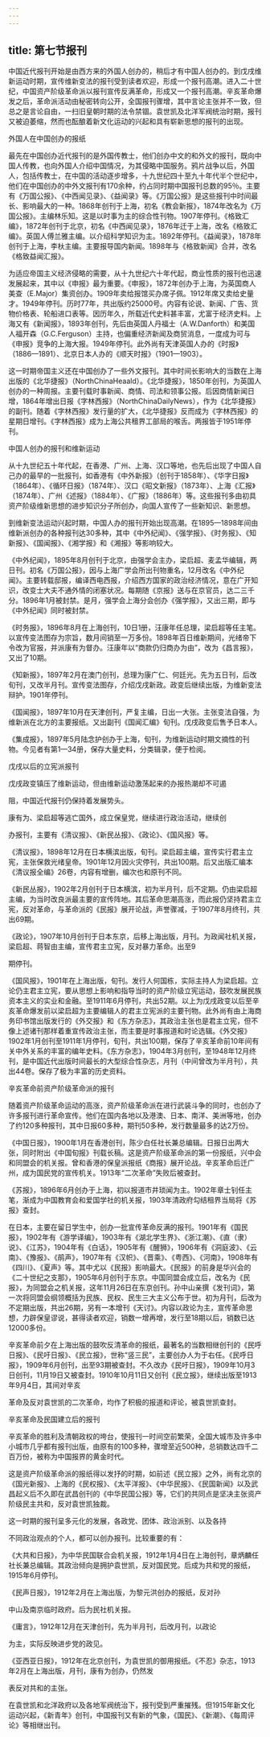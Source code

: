 ```yaml
---
---
---
```

title: 第七节报刊
---



中国近代报刊开始是由西方来的外国人创办的，稍后才有中国人创办的。到戊戌维新运动时期，宣传维新变法的报刊受到读者欢迎，形成一个报刊高潮。进入二十世纪，中国资产阶级革命派以报刊宣传反满革命，形成又一个报刊高潮。辛亥革命爆发之后，革命派活动由秘密转向公开，全国报刊骤增，其中言论主张并不一致，但总之是言论自由，一扫旧皇朝时期的法令禁锢。袁世凯及北洋军阀统治时期，报刊又被迫萎缩，然而也酝酿着新文化运动的兴起和具有崭新思想的报刊的出现。

外国人在中国创办的报纸

最先在中国创办近代报刊的是外国传教士，他们创办中文的和外文的报刊，既向中国人传教，也向外国人介绍中国情况，为其侵略中国服务。鸦片战争以后，外国人，包括传教士，在中国的活动逐步增多，十九世纪四十至九十年代半个世纪中，他们在中国创办的中外文报刊有170余种，约占同时期中国报刊总数的95％。主要有《万国公报》、《中西闻见录》、《益闻录》等。《万国公报》是这些报刊中时间最长、影响最大的一种。1868年创刊于上海，初名《教会新报》，1874年改名为《万国公报》。主编林乐知。这是以时事为主的综合性刊物。1907年停刊。《格致汇编》，1872年创刊于北京，初名《中西闻见录》，1876年迁于上海，改名《格致汇编》。英国人傅兰雅主编。以介绍科学知识为主。1892年停刊。《益闻录》，1878年创刊于上海，李杕主编。主要报导国内新闻。1898年与《格致新闻》合并，改名《格致益闻汇报》。

为适应帝国主义经济侵略的需要，从十九世纪六十年代起，商业性质的报刊也迅速发展起来，其中以《申报》最为重要。《申报》，1872年创办于上海，为英国商人美查（E.Major）集资创办。1909年卖给报馆买办席子佩。1912年席又卖给史量才。1949年停刊。历时77年，共出版约25000号。内容有论说、新闻、广告、货物价格表、轮船进口表等。因历年久，所载近代史料甚丰富，尤富于经济史料。上海又有《新闻报》，1893年创刊，先后由英国人丹福士（A.W.Danforth）和美国人福开森（G.C.Ferguson）主持，也偏重经济新闻及商贸消息，一度成为可与《申报》竞争的上海大报。1949年停刊。此外尚有天津英国人办的《时报》（1886—1891）、北京日本人办的《顺天时报》（1901—1903）。

这一时期帝国主义还在中国创办了一些外文报刊。其中时间长影响大的当数在上海出版的《北华捷报》（NorthChinaHeaald）。《北华捷报》，1850年创刊，为英国人创办的一种周报。主要刊载时事新闻、商情、司法和领事公报。后因商情新闻日增，1864年增出日报《字林西报》（NorthChinaDailyNews），作为《北华捷报》的副刊。随着《字林西报》发行量的扩大，《北华捷报》反而成为《字林西报》的星期日增刊。《字林西报》成为上海公共租界工部局的喉舌。两报皆于1951年停刊。

中国人创办的报刊和维新运动

从十九世纪五十年代起，在香港、广州、上海、汉口等地，也先后出现了中国人自己办的最早的一批报刊，如香港有《中外新报》（创刊于1858年）、《华字日报》（1864年）、《循环日报》（1874年）、汉口《昭文新报》（1873年）、上海《汇报》（1874年）、广州《述报》（1884年）、《广报》（1886年）等。这些报刊多由初具资产阶级维新思想的进步知识分子所创办，向国人宣传了一些新知识、新思想。

到维新变法运动兴起时期，中国人办的报刊开始出现高潮。在1895—1898年间由维新派创办的各种报刊达30多种，其中《中外纪闻》、《强学报》、《时务报》、《知新报》、《国闻报》、《湘学报》和《湘报》等影响较大。

《中外纪闻》，1895年8月创刊于北京，由强学会主办，梁启超、麦孟华编辑，两日刊。初名《万国公报》，因与上海广学会所出刊物重名，12月改名《中外纪闻》。主要转载邸报，编译西电西报，介绍西方国家的政治经济情况，意在广开知识，改变士大夫不通外情的闭塞状况。每期随《京报》送与在京官员，达二三千分。1896年1月被封禁。是月，强学会上海分会创办《强学报》，又出三期，即与《中外纪闻》同时被封禁。

《时务报》，1896年8月在上海创刊，10日1册，汪康年任总理，梁启超等任主笔。以宣传变法图存为宗旨，数月间销至一万多份。1898年百日维新期间，光绪帝下令改为官报，并派康有为督办。汪康年以“商款仍归商办为由”，改为《昌言报》，又出了10期。

《知新报》，1897年2月在澳门创刊，总理为康广仁、何廷光。先为五日刊，后改旬刊，又改半月刊。宣传变法图存，介绍戊戌新政。政变后继续出版，为维新变法辩护。1901年停刊。

《国闻报》，1897年10月在天津创刊，严复主编，日出一大张。主张变法自强，为维新派在北方的主要报纸。又出副刊《国闻汇编》旬刊。戊戌政变后售予日本人。

《集成报》，1897年5月陆念护创办于上海，旬刊，为维新运动时期文摘性的刊物。今见者有第1—34册，保存大量史料，分类辑录，便于检阅。

戊戌以后的立宪派报刊

戊戌政变镇压了维新运动，但由维新运动激荡起来的办报热潮却不可遏

阻，中国近代报刊仍保持着发展势头。

康有为、梁启超等逃亡国外，成立保皇党，继续进行政治活动，继续创

办报刊，主要有《清议报》、《新民丛报》、《政论》、《国风报》等。

《清议报》，1898年12月在日本横滨出版，旬刊。梁启超主编，宣传实行君主立宪，主张保救光绪皇帝。1901年12月因火灾停刊，共出100期。后又出版汇编本《清议报全编》26卷，内容有增删，编次也和原刊不同。

《新民丛报》，1902年2月创刊于日本横滨，初为半月刊，后不定期。仍由梁启超主编，为当时改良派最主要的宣传阵地。其后革命思潮高涨，而此报仍坚持君主立宪，反对革命，与革命派的《民报》展开论战，声誉骤减，于1907年8月终刊，共出69期。

《政论》，1907年10月创刊于日本东京，后移上海出版，月刊。为政闻社机关报，梁启超、蒋智由主编，宣传君主立宪，反对暴力革命。出至9

期停刊。

《国风报》，1901年在上海出版，旬刊。发行人何国栋，实际主持人为梁启超。立论仍主君主立宪，要从思想上影响和指导当时的资产阶级立宪运动，鼓吹发展民族资本主义的实业和金融。至1911年6月停刊，共出52期。以上为戊戌政变以后至辛亥革命爆发前以梁启超为主要编辑人的君主立宪派的主要刊物。此外尚有由上海商务印书馆出版发行的《外交报》和《东方杂志》，其政治主张也是君主立宪，但不像上述诸刊那样着重宣传政治主张，而主要是时事报道和时论选辑。《外交报》1902年1月创刊至1911年1月停刊，旬刊，共出100期，保存了辛亥革命前10年间有关中外关系的丰富的编年史料。《东方杂志》，1904年3月创刊，至1948年12月终刊，是中国近代出版时间最长的大型综合性杂志，月刊（中间曾改为半月刊），共出44卷。保存了极为丰富的历史资料。

辛亥革命前资产阶级革命派的报刊

随着资产阶级革命运动的高涨，资产阶级革命派在进行武装斗争的同时，也创办了许多报刊进行革命宣传。他们在国内各地以及港澳、日本、南洋、美洲等地，创办了约120多种报刊，其中日报60多种，期刊50多种，发行数量最多的达2万份。

《中国日报》，1900年1月在香港创刊，陈少白任社长兼总编辑。日报日出两大张，同时附出《中国旬报》刊载长稿。这是资产阶级革命派的第一份报纸，兴中会和同盟会的机关报。曾和香港的保皇派报纸《商报》展开论战。辛亥革命后迁广州，成为国民党的宣传机关。1913年“二次革命”失败后被查封。

《苏报》，1896年6月创办于上海，初以报道市井琐闻为主。1902年章士钊任主笔，渐成为中国教育会和爱国学社的机关报，1903年清政府勾结租界当局将《苏报》查封。

在日本，主要在留日学生中，创办一批宣传革命反满的报刊。1901年有《国民报》，1902年有《游学译编》，1903年有《湖北学生界》、《浙江潮》、《直（隶）说》、《江苏》，1904年有《白话》，1905年有《醒狮》，1906年有《洞庭波》、《云南》、《豫报》、《鹃声》，1907年有《汉帜》、《晋乘》、《粤西》、《河南》，1908年有《四川》、《夏声》等。其中尤以《民报》影响最大。《民报》的前身是华兴会的《二十世纪之支那》，1905年6月创刊于东京。中国同盟会成立后，改名为《民报》，为同盟会之机关报，这年11月26日在东京创刊。孙中山亲撰《发刊词》，第一次将同盟会纲领概括为民族、民权、民生三大主义公布于世。初为月刊，后改为不定期出版，共出26期，另有一本增刊《天讨》。内容以政论为主，宣传革命思想，力辟保皇谬说，甚得读者欢迎，销数一增再增，发行至18期以后，销数已达12000多份。

辛亥革命前夕在上海出版的鼓吹反清革命的报纸，最著名的当数相继创刊的《民呼日报》、《民吁日报》、《民立报》，世称“竖三民”，主要创办人为于右任。《民呼日报》，1909年6月创刊，出至93期被查封。不久改办《民吁日报》，1909年10月3日创刊，11月19日又被查封。1910年10月11日又创刊《民立报》，继续出版至1913年9月4日，其间对辛亥

革命及反对袁世凯的二次革命，均作了积极的报道和评论，被袁世凯查封。

辛亥革命及民国建立后的报刊

辛亥革命的胜利及清朝政权的垮台，使报刊一时间空前繁荣，全国大城市及许多中小城市几乎都有报刊出版，由原有的100多种，骤增至近500种，总销数达四千二百万份，被称为中国报界的黄金时代。

这是资产阶级革命派的报纸得以发抒的时期，如前述《民立报》之外，尚有北京的《国光新报》、上海的《民权报》、《太平洋报》、《中华民报》、《民国新闻》以及武昌起义后不久即在武昌创刊的《中华民国公报》等，它们的共同点是坚决主张资产阶级民主共和，反对袁世凯独裁。

这一时期的报刊呈多元化的发展，各政党、团体、政治派别、以及各持

不同政治观点的个人，都可以创办报刊。比较重要的有：

《大共和日报》，为中华民国联合会机关报，1912年1月4日在上海创刊，章炳麟任社长兼总编辑。其政治倾向是拥护袁世凯，反对国民党。后成为共和党的报纸，1915年6月停刊。

《民声日报》，1912年2月在上海出版，为黎元洪创办的报纸，反对孙

中山及南京临时政府。后为民社机关报。

《庸言》，1912年12月在天津创刊，先为半月刊，后改月刊，以政论

为主，实际反映进步党的政见。

《亚西亚日报》，1912年在北京创刊，为袁世凯的御用报纸。《不忍》杂志，1913年2月在上海出版，月刊，康有为创办，仍然发

表反对共和的主张。

在袁世凯和北洋政府以及各地军阀统治下，报刊受到严重摧残。但1915年新文化运动兴起，《新青年》创刊，中国报刊又有新的气象，《国民》、《新潮》、《每周评论》等相继出刊。